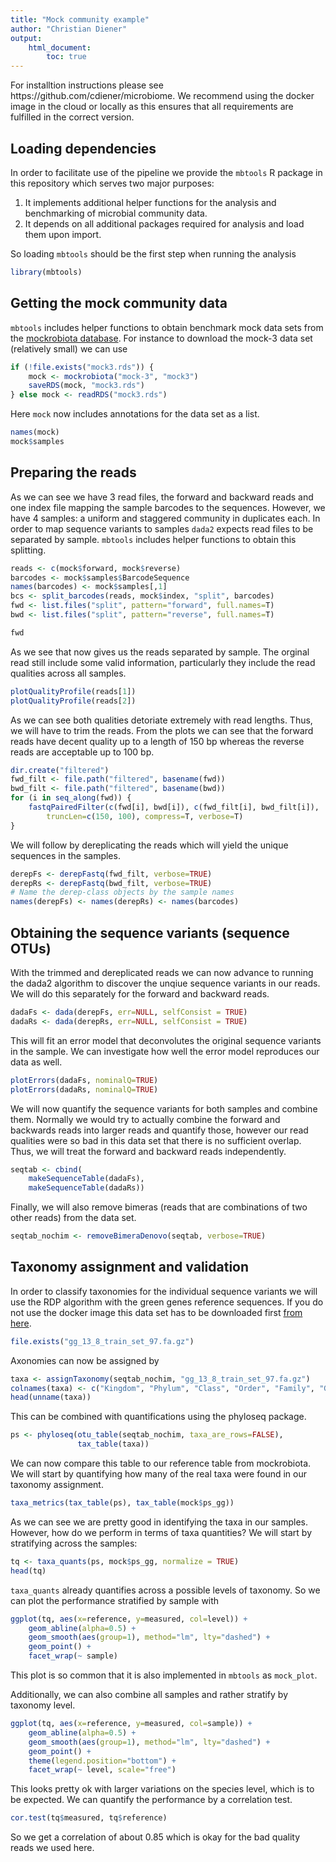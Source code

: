 ```yaml
---
title: "Mock community example"
author: "Christian Diener"
output:
    html_document:
        toc: true
---
```



For installtion instructions please see https://github.com/cdiener/microbiome.
We recommend using the docker image in the cloud or locally as this ensures
that all requirements are fulfilled in the correct version.

## Loading dependencies

In order to facilitate use of the pipeline we provide the `mbtools` R package
in this repository which serves two major purposes:

1. It implements additional helper functions for the analysis and benchmarking
   of microbial community data.
2. It depends on all additional packages required for analysis and load them
   upon import.

So loading `mbtools` should be the first step when running the analysis

```r
library(mbtools)
```

## Getting the mock community data

`mbtools` includes helper functions to obtain benchmark mock data sets from
the [mockrobiota database](https://peerj.com/preprints/2065/). For instance
to download the mock-3 data set (relatively small) we can use

```r
if (!file.exists("mock3.rds")) {
    mock <- mockrobiota("mock-3", "mock3")
    saveRDS(mock, "mock3.rds")
} else mock <- readRDS("mock3.rds")
```

Here `mock` now includes annotations for the data set as a list.

```r
names(mock)
mock$samples
```

## Preparing the reads

As we can see we have 3 read files, the forward and backward reads and one
index file mapping the sample barcodes to the sequences. However, we have 4
samples: a uniform and staggered community in duplicates each. In order to
map sequence variants to samples `dada2` expects read files to be separated by
sample. `mbtools` includes helper functions to obtain this splitting.

```r
reads <- c(mock$forward, mock$reverse)
barcodes <- mock$samples$BarcodeSequence
names(barcodes) <- mock$samples[,1]
bcs <- split_barcodes(reads, mock$index, "split", barcodes)
fwd <- list.files("split", pattern="forward", full.names=T)
bwd <- list.files("split", pattern="reverse", full.names=T)

fwd
```

As we see that now gives us the reads separated by sample. The orginal read
still include some valid information, particularly they include the read qualities
across all samples.

```r
plotQualityProfile(reads[1])
plotQualityProfile(reads[2])
```

As we can see both qualities detoriate extremely with read lengths. Thus,
we will have to trim the reads. From the plots we can see that the forward
reads have decent quality up to a length of 150 bp whereas the reverse reads
are acceptable up to 100 bp.

```r
dir.create("filtered")
fwd_filt <- file.path("filtered", basename(fwd))
bwd_filt <- file.path("filtered", basename(bwd))
for (i in seq_along(fwd)) {
    fastqPairedFilter(c(fwd[i], bwd[i]), c(fwd_filt[i], bwd_filt[i]),
        truncLen=c(150, 100), compress=T, verbose=T)
}
```

We will follow by dereplicating the reads which will yield the unique
sequences in the samples.

```r
derepFs <- derepFastq(fwd_filt, verbose=TRUE)
derepRs <- derepFastq(bwd_filt, verbose=TRUE)
# Name the derep-class objects by the sample names
names(derepFs) <- names(derepRs) <- names(barcodes)
```

## Obtaining the sequence variants (sequence OTUs)

With the trimmed and dereplicated reads we can now advance to running the dada2
algorithm to discover the unqiue sequence variants in our reads. We will do this
separately for the forward and backward reads.

```r
dadaFs <- dada(derepFs, err=NULL, selfConsist = TRUE)
dadaRs <- dada(derepRs, err=NULL, selfConsist = TRUE)
```

This will fit an error model that deconvolutes the original sequence variants
in the sample. We can investigate how well the error model reproduces our data
as well.

```r
plotErrors(dadaFs, nominalQ=TRUE)
plotErrors(dadaRs, nominalQ=TRUE)
```

We will now quantify the sequence variants for both samples and combine them.
Normally we would try to actually combine the forward and backwards reads into
larger reads and quantify those, however our read qualities were so bad in this
data set that there is no sufficient overlap. Thus, we will treat the forward and
backward reads independently.

```r
seqtab <- cbind(
    makeSequenceTable(dadaFs),
    makeSequenceTable(dadaRs))
```

Finally, we will also remove bimeras (reads that are combinations of two other
reads) from the data set.

```r
seqtab_nochim <- removeBimeraDenovo(seqtab, verbose=TRUE)
```

## Taxonomy assignment and validation

In order to classify taxonomies for the individual sequence variants we will
use the RDP algorithm with the green genes reference sequences. If you do not
use the docker image this data set has to be downloaded first [from here](https://www.dropbox.com/sh/mfcivbudmc21cqt/AAB1l-AUM5uKvjrR33ct-cTXa).

```r
file.exists("gg_13_8_train_set_97.fa.gz")
```

Axonomies can now be assigned by

```r
taxa <- assignTaxonomy(seqtab_nochim, "gg_13_8_train_set_97.fa.gz")
colnames(taxa) <- c("Kingdom", "Phylum", "Class", "Order", "Family", "Genus", "Species")
head(unname(taxa))
```

This can be combined with quantifications using the phyloseq package.

```r
ps <- phyloseq(otu_table(seqtab_nochim, taxa_are_rows=FALSE),
               tax_table(taxa))
```

We can now compare this table to our reference table from mockrobiota. We will
start by quantifying how many of the real taxa were found in our taxonomy
assignment.

```r
taxa_metrics(tax_table(ps), tax_table(mock$ps_gg))
```

As we can see we are pretty good in identifying the taxa in our samples.
However, how do we perform in terms of taxa quantities? We will
start by stratifying across the samples:

```r
tq <- taxa_quants(ps, mock$ps_gg, normalize = TRUE)
head(tq)
```

`taxa_quants` already quantifies across a possible levels of taxonomy. So we
can plot the performance stratified by sample with

```r
ggplot(tq, aes(x=reference, y=measured, col=level)) +
    geom_abline(alpha=0.5) +
    geom_smooth(aes(group=1), method="lm", lty="dashed") +
    geom_point() +
    facet_wrap(~ sample)
```

This plot is so common that it is also implemented in `mbtools` as `mock_plot`.

Additionally, we can also combine all samples and rather stratify by taxonomy
level.

```r
ggplot(tq, aes(x=reference, y=measured, col=sample)) +
    geom_abline(alpha=0.5) +
    geom_smooth(aes(group=1), method="lm", lty="dashed") +
    geom_point() +
    theme(legend.position="bottom") +
    facet_wrap(~ level, scale="free")
```

This looks pretty ok with larger variations on the species level, which is to
be expected. We can quantify the performance by a correlation test.

```r
cor.test(tq$measured, tq$reference)
```

So we get a correlation of about 0.85 which is okay for the bad quality reads
we used here.
